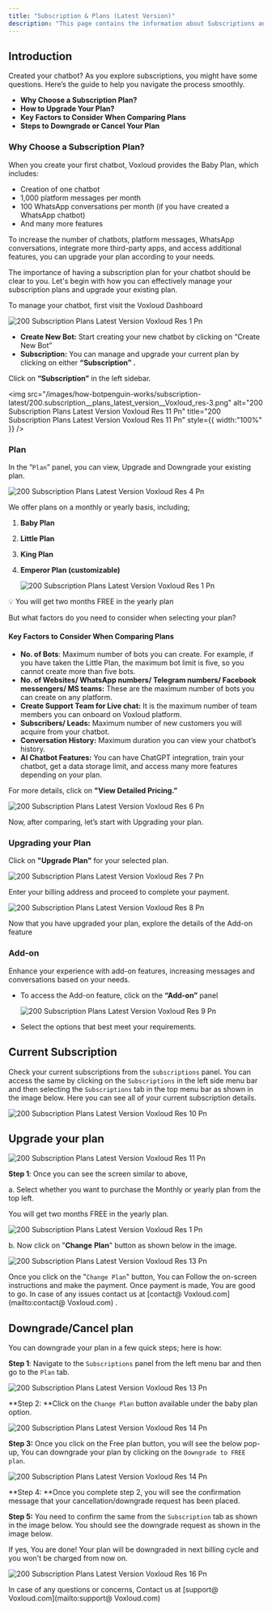 ```yaml
---
title: "Subscription & Plans (Latest Version)"
description: "This page contains the information about Subscriptions and plans (Latest Version)."
---
```


## **Introduction**

Created your chatbot? As you explore subscriptions, you might have some questions. Here’s the guide to help you navigate the process smoothly.

- **Why Choose a Subscription Plan?**
- **How to Upgrade Your Plan?**
- **Key Factors to Consider When Comparing Plans**
- **Steps to Downgrade or Cancel Your Plan**

### **Why Choose a Subscription Plan?**

When you create your first chatbot,  Voxloud provides the Baby Plan, which includes:

- Creation of one chatbot
- 1,000 platform messages per month
- 100 WhatsApp conversations per month (if you have created a WhatsApp chatbot)
- And many more features

To increase the number of chatbots, platform messages, WhatsApp conversations, integrate more third-party apps, and access additional features, you can upgrade your plan according to your needs.

The importance of having a subscription plan for your chatbot should be clear to you. Let's begin with how you can effectively manage your subscription plans and upgrade your existing plan.

To manage your chatbot, first visit the Voxloud Dashboard

![200 Subscription Plans Latest Version  Voxloud Res 1 Pn](/images/how-botpenguin-works/subscription-latest/200.subscription__plans_latest_version__Voxloud_res-2.png)

- **Create New Bot:** Start creating your new chatbot by clicking on “Create New Bot”
- **Subscription:** You can manage and upgrade your current plan by clicking on either **“Subscription” .**

Click on **“Subscription”** in the left sidebar.

<img
  src="/images/how-botpenguin-works/subscription-latest/200.subscription__plans_latest_version__Voxloud_res-3.png"
  alt="200 Subscription Plans Latest Version  Voxloud Res 11 Pn"
  title="200 Subscription Plans Latest Version  Voxloud Res 11 Pn"
  style={{ width:"100%" }}
/>

### **Plan**

In the “`Plan`” panel, you can view, Upgrade and Downgrade your existing plan.

![200 Subscription Plans Latest Version  Voxloud Res 4 Pn](/images/how-botpenguin-works/subscription-latest/200.subscription__plans_latest_version__Voxloud_res-4.png)

We offer plans on a monthly or yearly basis, including;

1. **Baby Plan**
2. **Little Plan**
3. **King Plan**
4. **Emperor Plan (customizable)**

   ![200 Subscription Plans Latest Version  Voxloud Res 1 Pn](/images/how-botpenguin-works/subscription-latest/200.subscription__plans_latest_version__Voxloud_res-5.png)

💡 You will get two months FREE in the yearly plan

But what factors do you need to consider when selecting your plan?

#### **Key Factors to Consider When Comparing Plans**

- **No. of Bots**: Maximum number of bots you can create. For example, if you have taken the Little Plan, the maximum bot limit is five, so you cannot create more than five bots.
- **No. of Websites/ WhatsApp numbers/ Telegram numbers/ Facebook messengers/ MS teams:** These are the maximum number of bots you can create on any platform.
- **Create Support Team for Live chat:** It is the maximum number of team members you can onboard on  Voxloud platform.
- **Subscribers/ Leads:** Maximum number of new customers you will acquire from your chatbot.
- **Conversation History:** Maximum duration you can view your chatbot’s history.
- **AI Chatbot Features:** You can have ChatGPT integration, train your chatbot, get a data storage limit, and access many more features depending on your plan.

For more details, click on **"View Detailed Pricing.”**

![200 Subscription Plans Latest Version  Voxloud Res 6 Pn](/images/how-botpenguin-works/subscription-latest/200.subscription__plans_latest_version__Voxloud_res-6.png)

Now, after comparing, let’s start with Upgrading your plan.

### **Upgrading your Plan**

Click on **"Upgrade Plan"** for your selected plan.

![200 Subscription Plans Latest Version  Voxloud Res 7 Pn](/images/how-botpenguin-works/subscription-latest/200.subscription__plans_latest_version__Voxloud_res-7.png)

Enter your billing address and proceed to complete your payment.

![200 Subscription Plans Latest Version  Voxloud Res 8 Pn](/images/how-botpenguin-works/subscription-latest/200.subscription__plans_latest_version__Voxloud_res-8.png)

Now that you have upgraded your plan, explore the details of the Add-on feature

### **Add-on**

Enhance your experience with add-on features, increasing messages and conversations based on your needs.

- To access the Add-on feature, click on the **“Add-on”** panel

  ![200 Subscription Plans Latest Version  Voxloud Res 9 Pn](/images/how-botpenguin-works/subscription-latest/200.subscription__plans_latest_version__Voxloud_res-9.png)
- Select the options that best meet your requirements.

## **Current Subscription**

Check your current subscriptions from the `subscriptions` panel. You can access the same by clicking on the `Subscriptions` in the left side menu bar and then selecting the `Subscriptions` tab in the top menu bar as shown in the image below. Here you can see all of your current subscription details.

![200 Subscription Plans Latest Version  Voxloud Res 10 Pn](/images/how-botpenguin-works/subscription-latest/200.subscription__plans_latest_version__Voxloud_res-10.png)

## **Upgrade your plan**

![200 Subscription Plans Latest Version  Voxloud Res 11 Pn](/images/how-botpenguin-works/subscription-latest/200.subscription__plans_latest_version__Voxloud_res-11.png)

**Step 1**: Once you can see the screen similar to above,

a. Select whether you want to purchase the Monthly or yearly plan from the top left.

<Check>
  You will get two months FREE in the yearly plan.
</Check>

![200 Subscription Plans Latest Version  Voxloud Res 1 Pn](/images/how-botpenguin-works/subscription-latest/200.subscription__plans_latest_version__Voxloud_res-1.png)

b. Now click on "**Change** **Plan**" button as shown below in the image.

![200 Subscription Plans Latest Version  Voxloud Res 13 Pn](/images/how-botpenguin-works/subscription-latest/200.subscription__plans_latest_version__Voxloud_res-12.png)

Once you click on the "`Change Plan`" button, You can Follow the on-screen instructions and make the payment. Once payment is made, You are good to go. In case of any issues contact us at [contact@ Voxloud.com](mailto:contact@ Voxloud.com) .

## **Downgrade/Cancel plan**

You can downgrade your plan in a few quick steps; here is how:

**Step 1**: Navigate to the `Subscriptions` panel from the left menu bar and then go to the `Plan` tab.

![200 Subscription Plans Latest Version  Voxloud Res 13 Pn](/images/how-botpenguin-works/subscription-latest/200.subscription__plans_latest_version__Voxloud_res-13.png)

\*\*Step 2: \*\*Click on the `Change Plan` button available under the baby plan option.

![200 Subscription Plans Latest Version  Voxloud Res 14 Pn](/images/how-botpenguin-works/subscription-latest/200.subscription__plans_latest_version__Voxloud_res-14.png)

**Step 3:** Once you click on the Free plan button, you will see the below pop-up, You can downgrade your plan by clicking on the `Downgrade to FREE plan`.

![200 Subscription Plans Latest Version  Voxloud Res 14 Pn](/images/how-botpenguin-works/subscription-latest/200.subscription__plans_latest_version__Voxloud_res-15.png)

\*\*Step 4: \*\*Once you complete step 2, you will see the confirmation message that your cancellation/downgrade request has been placed.

**Step 5:** You need to confirm the same from the `Subscription` tab as shown in the image below. You should see the downgrade request as shown in the image below.

If yes, You are done\! Your plan will be downgraded in next billing cycle and you won't be charged from now on.

![200 Subscription Plans Latest Version  Voxloud Res 16 Pn](/images/how-botpenguin-works/subscription-latest/200.subscription__plans_latest_version__Voxloud_res-16.png)

<Info>
  In case of any questions or concerns, Contact us at  [support@ Voxloud.com](mailto:support@ Voxloud.com)
</Info>